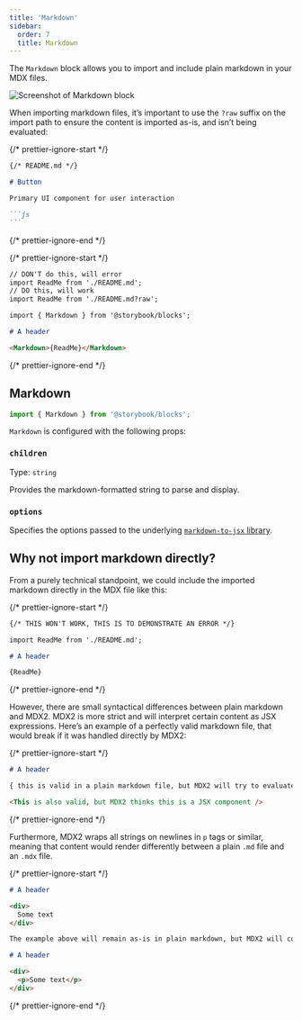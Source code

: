 ```yaml
---
title: 'Markdown'
sidebar:
  order: 7
  title: Markdown
---
```


The `Markdown` block allows you to import and include plain markdown in your MDX files.

![Screenshot of Markdown block](../../_assets/api/doc-block-markdown.png)

When importing markdown files, it’s important to use the `?raw` suffix on the import path to ensure the content is imported as-is, and isn’t being evaluated:

{/* prettier-ignore-start */}

````md
{/* README.md */}

# Button

Primary UI component for user interaction

```js
```
````

{/* prettier-ignore-end */}

{/* prettier-ignore-start */}

```md
// DON'T do this, will error
import ReadMe from './README.md';
// DO this, will work
import ReadMe from './README.md?raw';

import { Markdown } from '@storybook/blocks';

# A header 

<Markdown>{ReadMe}</Markdown>
```

{/* prettier-ignore-end */}

## Markdown

```js
import { Markdown } from '@storybook/blocks';
```

`Markdown` is configured with the following props:

### `children`

Type: `string`

Provides the markdown-formatted string to parse and display.

### `options`

Specifies the options passed to the underlying [`markdown-to-jsx` library](https://github.com/probablyup/markdown-to-jsx/blob/main/README.md).

## Why not import markdown directly?

From a purely technical standpoint, we could include the imported markdown directly in the MDX file like this:

{/* prettier-ignore-start */}

```md
{/* THIS WON'T WORK, THIS IS TO DEMONSTRATE AN ERROR */}

import ReadMe from './README.md';

# A header 

{ReadMe}
```

{/* prettier-ignore-end */}

However, there are small syntactical differences between plain markdown and MDX2. MDX2 is more strict and will interpret certain content as JSX expressions. Here’s an example of a perfectly valid markdown file, that would break if it was handled directly by MDX2:

{/* prettier-ignore-start */}

```md
# A header

{ this is valid in a plain markdown file, but MDX2 will try to evaluate this as an expression }

<This is also valid, but MDX2 thinks this is a JSX component />
```

{/* prettier-ignore-end */}

Furthermore, MDX2 wraps all strings on newlines in `p` tags or similar, meaning that content would render differently between a plain `.md` file and an `.mdx` file.

{/* prettier-ignore-start */}

```md
# A header

<div>
  Some text
</div>

The example above will remain as-is in plain markdown, but MDX2 will compile it to:

# A header

<div>
  <p>Some text</p>
</div>
```

{/* prettier-ignore-end */}
